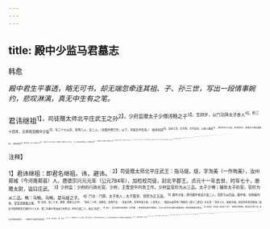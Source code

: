 ```yaml
---
---
---
```

title: 殿中少监马君墓志
---



韩愈

*殿中君生平事透，略无可书，却无端忽牵连其祖、子、孙三世，写出一段情事婉约，悲叹淋漓，真无中生有之笔。*

君讳继祖<sup>1】，司徒赠太师北平庄武王之孙<sup>2】，少府监赠太子少傅讳畅之子<sup>3】。生四岁，以门功拜太子舍人<sup>4】。积三十四年，五转而至殿中少监<sup>5】。年三十七以卒。有男八人，女二人。（志殿中君已毕。以下，并是无中生有。）
始余初冠<sup>6】，应进士贡，在京师，穷不自存。以故人稚弟<sup>7】，拜北平王于马前。王问而怜之，因得见于安邑里第<sup>8】。王轸其寒饥<sup>9】，赐食与衣，召二子使为之主<sup>10】。（自应举入京，拜王马前，接见邸第，轸赐衣食，命子为主，一路，皆是渐渐找到题来。）其季遇我特厚<sup>11】，少府监赠太子少傅者也。姆抱幼子立侧<sup>12】，眉眼如画，发漆黑，肌肉玉雪可念，殿中君也<sup>13】。（将他三世写一遍。）当是时，见王于北亭，犹高山深林巨谷，龙虎变化不测，杰魁人也。退见少傅，翠竹碧梧，鸾鹄停峙，能守其业者也<sup>14】。幼子娟好静秀，瑶环瑜珥<sup>15】，兰茁其芽<sup>16】，称其家儿也。（将他三世又写一遍。）
后四、五年<sup>17】，吾成进士，去而东游，哭北平王于客舍<sup>18】。后十五、六年，吾为尚书都官郎，分司东都<sup>19】，而分府少傅卒，哭之。又十余年，至今哭少监焉<sup>4】。（将他三世再写一遍。看他第一遍用“始”字，第二遍用“当是时”字，第三遍用“后四年”、“后十五年”、“又十余年，至今”字。）
呜呼！吾未耋老<sup>20】），自始至今，未四十年<sup>2】，而哭其祖、子、孙三世，（结马君。）于人世何如也？（结自家。）人欲久不死，而观居此世者，何也<sup>2】？（又于通篇文字之外另结。）

<sup>注释】

<sup>1】君讳继祖：即君名继祖。讳，避讳。
<sup>2】司徒赠太师北平庄武王：指马燧。燧，字洵美（一作珣美），汝州郏城（今河南郏县）人。唐德宗兴元元年（公元784年），加检校司徒，封北平郡王。贞元十一年去世，时年七十，册赠太尉，谥曰庄武。
<sup>3】少府监：少府的行政长官。少府，主管宫中内务工作。少府监官阶为从三品。太子少傅；辅导太子的官，官阶为从二品。畅：马畅。马畅，是马燧之子。
<sup>4】门功：门荫。太子舍人；太子属官，官阶为正五品。
<sup>5】殿中少监；唐代殿中省设少监二人，官阶为从四品。殿中省，也称殿内省，掌官禁服御之事。
<sup>6】初冠：指二十岁。韩愈（答崔立之书》：“及年二十时，苦家贫，衣食不足，·····及来京师，见有举进士者，人多贵之，·····因诣州县求举。”韩愈在《祭十二郎文》中又说：“吾年十九，始来京城，其后四年而归视汝。”由此可知韩愈至京城时为十九岁，第二年春才参加进士科考试，时年已届二十，故云“初冠”。
<sup>7】故人：指马燧的旧友韩弇（yǒn奄）。韩弇曾任殿中侍御史，贞元三年平凉之盟中遇害身死。韩弇是韩愈的堂兄。
<sup>8】安邑里：宋次道《长安志》卷八：“朱省街东第四街，即皇城之东第二街，街东从北第五安邑坊，······司徒侍中马燧宅在安邑里。”
<sup>9】轸（zhěn枕）：痛，怜悯。
<sup>10】二子：马燧的两个儿子，指马囊、马畅。使为之主：命令他们成为我的主人。这一句的意思是要两个儿子把韩愈当作贵客来接待。
<sup>11】季：这里指马燧的小儿子马畅。
<sup>12】姆：乳母。
<sup>13】殿中君：即马畅的儿子马继祖，官至殿中少监。
<sup>14】能守其业者：能继承先人事业的人。守，保持。
<sup>15】瑶：美玉。环：圆形中间有孔的玉器。瑜：美玉。珥：这里指的是儿童的耳饰。
<sup>16】兰茁其芽：兰花长出了壮美的嫩芽。这里是以“兰”喻马冢，以“芽”喻幼年时期的马继祖。
<sup>17】后四、五年：指贞元八年（公元792年）。
<sup>18】“去而东游”二句：贞元十一年五月，韩愈离开长安，东归河阳。这一年八月，马燧亡故。
<sup>19】“后十五、六年”三句：从贞元十一年起，至元和五年（公元810年）马畅亡故，是为十六年。韩愈元和元年任国子博士，元和二年分司东都（分教东都生），元和四年改尚书都官员外郎，守东都省。东都，指洛阳。
<sup>20】少监：指马继祖，继祖在长庆（公元821——824年）初亡故。
<sup>21】耋（dié谍）老：八十岁称耋。一说七十岁称耋。
<sup>22】自始至今，未四十年：从韩愈初入长安参加科举考试起，至长庆初年，时间约为三十五、六年。
<sup>23】观：看看。居此世者：生活于这个世界上的人。这里指马氏一家三代人接踵而亡的悲惨事实。何：何如。
